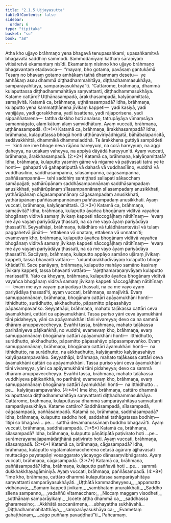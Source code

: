 ```yaml
---
title: "2.1.5 Ujjayasutta"
tableOfContents: false
sidebar:
  order: 6
type: "tipitaka"
basket: "su"
book: "a8"
---
```



<DynamicBreadcrumb />

<Division number="55" book="a8" bookNo="17" page="111">

<Paragraph number="582" book="a8">
Atha kho ujjayo brāhmaṇo yena bhagavā tenupasaṅkami; upasaṅkamitvā bhagavatā saddhiṃ sammodi. Sammodanīyaṃ kathaṃ sāraṇīyaṃ vītisāretvā ekamantaṃ nisīdi. Ekamantaṃ nisinno kho ujjayo brāhmaṇo bhagavantaṃ etadavoca—  “mayaṃ, bho gotama, pavāsaṃ gantukāmā. Tesaṃ no bhavaṃ gotamo amhākaṃ tathā dhammaṃ desetu—  ye amhākaṃ assu dhammā diṭṭhadhammahitāya, diṭṭhadhammasukhāya, samparāyahitāya, samparāyasukhāyā”ti.
</Paragraph>

<Paragraph number="583" book="a8">
“Cattārome, brāhmaṇa, dhammā kulaputtassa diṭṭhadhammahitāya saṃvattanti, diṭṭhadhammasukhāya. Katame cattāro? Uṭṭhānasampadā, ārakkhasampadā, kalyāṇamittatā, samajīvitā.
</Paragraph>

<Paragraph number="584" book="a8">
Katamā ca, brāhmaṇa, uṭṭhānasampadā? Idha, brāhmaṇa, kulaputto yena kammaṭṭhānena jīvikaṃ kappeti—  yadi kasiyā, yadi vaṇijjāya, yadi gorakkhena, yadi issattena, yadi rājaporisena, yadi sippaññatarena—  tattha dakkho hoti analaso, tatrupāyāya vīmaṃsāya samannāgato, alaṃ kātuṃ alaṃ saṃvidhātuṃ. Ayaṃ vuccati, brāhmaṇa, uṭṭhānasampadā. (1:*1*)
</Paragraph>

<Paragraph number="585" book="a8">
Katamā ca, brāhmaṇa, ārakkhasampadā? Idha, brāhmaṇa, kulaputtassa bhogā honti uṭṭhānavīriyādhigatā, bāhābalaparicitā, sedāvakkhittā, dhammikā dhammaladdhā. Te ārakkhena guttiyā sampādeti—  ‘kinti me ime bhoge neva rājāno hareyyuṃ, na corā hareyyuṃ, na aggi ḍaheyya, na udakaṃ vaheyya, na appiyā dāyādā hareyyun’ti. Ayaṃ vuccati, brāhmaṇa, ārakkhasampadā. (2:*2*)
</Paragraph>

<Paragraph number="586" book="a8">
Katamā ca, brāhmaṇa, kalyāṇamittatā? Idha, brāhmaṇa, kulaputto yasmiṃ gāme vā nigame vā paṭivasati tatra ye te honti—  gahapatī vā gahapatiputtā vā daharā vā vuddhasīlino, vuddhā vā vuddhasīlino, saddhāsampannā, sīlasampannā, cāgasampannā, paññāsampannā—  tehi saddhiṃ santiṭṭhati sallapati sākacchaṃ samāpajjati; yathārūpānaṃ saddhāsampannānaṃ saddhāsampadaṃ anusikkhati, yathārūpānaṃ sīlasampannānaṃ sīlasampadaṃ anusikkhati, yathārūpānaṃ cāgasampannānaṃ cāgasampadaṃ anusikkhati, yathārūpānaṃ paññāsampannānaṃ paññāsampadaṃ anusikkhati. Ayaṃ vuccati, brāhmaṇa, kalyāṇamittatā. (3:*3*)
</Paragraph>

<Paragraph number="587" book="a8">
Katamā ca, brāhmaṇa, samajīvitā? Idha, brāhmaṇa, kulaputto āyañca bhogānaṃ viditvā vayañca bhogānaṃ viditvā samaṃ jīvikaṃ kappeti nāccogāḷhaṃ nātihīnaṃ—  ‘evaṃ me āyo vayaṃ pariyādāya ṭhassati, na ca me vayo āyaṃ pariyādāya ṭhassatī’ti. Seyyathāpi, brāhmaṇa, tulādhāro vā tulādhārantevāsī vā tulaṃ paggahetvā jānāti—  ‘ettakena vā onataṃ, ettakena vā unnatan’ti; evamevaṃ kho, brāhmaṇa, kulaputto āyañca bhogānaṃ viditvā vayañca bhogānaṃ viditvā samaṃ jīvikaṃ kappeti nāccogāḷhaṃ nātihīnaṃ—  ‘evaṃ me āyo vayaṃ pariyādāya ṭhassati, na ca me vayo āyaṃ pariyādāya ṭhassatī’ti. Sacāyaṃ, brāhmaṇa, kulaputto appāyo samāno uḷāraṃ jīvikaṃ kappeti, tassa bhavanti vattāro—  ‘udumbarakhādīvāyaṃ kulaputto bhoge khādatī’ti. Sace panāyaṃ, brāhmaṇa, kulaputto mahāyo samāno kasiraṃ jīvikaṃ kappeti, tassa bhavanti vattāro—  ‘ajeṭṭhamaraṇaṃvāyaṃ kulaputto marissatī’ti. Yato ca khoyaṃ, brāhmaṇa, kulaputto āyañca bhogānaṃ viditvā vayañca bhogānaṃ viditvā samaṃ jīvikaṃ kappeti nāccogāḷhaṃ nātihīnaṃ—  ‘evaṃ me āyo vayaṃ pariyādāya ṭhassati, na ca me vayo āyaṃ pariyādāya ṭhassatī’ti, ayaṃ vuccati, brāhmaṇa, samajīvitā.
</Paragraph>

<Paragraph number="588" book="a8">
Evaṃ samuppannānaṃ, brāhmaṇa, bhogānaṃ cattāri apāyamukhāni honti—  itthidhutto, surādhutto, akkhadhutto, pāpamitto pāpasahāyo pāpasampavaṅko. Seyyathāpi, brāhmaṇa, mahato taḷākassa cattāri ceva āyamukhāni, cattāri ca apāyamukhāni. Tassa puriso yāni ceva āyamukhāni tāni pidaheyya, yāni ca apāyamukhāni tāni vivareyya; devo ca na sammā dhāraṃ anuppaveccheyya. Evañhi tassa, brāhmaṇa, mahato taḷākassa parihāniyeva pāṭikaṅkhā, no vuddhi; evamevaṃ kho, brāhmaṇa, evaṃ samuppannānaṃ bhogānaṃ cattāri apāyamukhāni honti—  itthidhutto, surādhutto, akkhadhutto, pāpamitto pāpasahāyo pāpasampavaṅko.
</Paragraph>

<Paragraph number="589" book="a8">
Evaṃ samuppannānaṃ, brāhmaṇa, bhogānaṃ cattāri āyamukhāni honti—  na itthidhutto, na surādhutto, na akkhadhutto, kalyāṇamitto kalyāṇasahāyo kalyāṇasampavaṅko. Seyyathāpi, brāhmaṇa, mahato taḷākassa cattāri ceva āyamukhāni cattāri ca apāyamukhāni. Tassa puriso yāni ceva āyamukhāni tāni vivareyya, yāni ca apāyamukhāni tāni pidaheyya; devo ca sammā dhāraṃ anuppaveccheyya. Evañhi tassa, brāhmaṇa, mahato taḷākassa vuddhiyeva pāṭikaṅkhā, no parihāni; evamevaṃ kho, brāhmaṇa, evaṃ samuppannānaṃ bhogānaṃ cattāri āyamukhāni honti—  na itthidhutto …pe…  kalyāṇasampavaṅko. (4:*4*)
</Paragraph>

<Paragraph number="590" book="a8">
Ime kho, brāhmaṇa, cattāro dhammā kulaputtassa diṭṭhadhammahitāya saṃvattanti diṭṭhadhammasukhāya.
</Paragraph>

<Paragraph number="591" book="a8">
Cattārome, brāhmaṇa, kulaputtassa dhammā samparāyahitāya saṃvattanti samparāyasukhāya. Katame cattāro? Saddhāsampadā, sīlasampadā, cāgasampadā, paññāsampadā. Katamā ca, brāhmaṇa, saddhāsampadā? Idha, brāhmaṇa, kulaputto saddho hoti, saddahati tathāgatassa bodhiṃ—  ‘itipi so bhagavā …pe…  satthā devamanussānaṃ buddho bhagavā’ti. Ayaṃ vuccati, brāhmaṇa, saddhāsampadā. (1:*5*)
</Paragraph>

<Paragraph number="592" book="a8">
Katamā ca, brāhmaṇa, sīlasampadā? Idha, brāhmaṇa, kulaputto pāṇātipātā paṭivirato hoti …pe…  surāmerayamajjapamādaṭṭhānā paṭivirato hoti. Ayaṃ vuccati, brāhmaṇa, sīlasampadā. (2:*6*)
</Paragraph>

<Paragraph number="593" book="a8">
Katamā ca, brāhmaṇa, cāgasampadā? Idha, brāhmaṇa, kulaputto vigatamalamaccherena cetasā agāraṃ ajjhāvasati muttacāgo payatapāṇi vosaggarato yācayogo dānasaṃvibhāgarato. Ayaṃ vuccati, brāhmaṇa, cāgasampadā. (3:*7*)
</Paragraph>

<Paragraph number="594" book="a8">
Katamā ca, brāhmaṇa, paññāsampadā? Idha, brāhmaṇa, kulaputto paññavā hoti …pe…  sammā dukkhakkhayagāminiyā. Ayaṃ vuccati, brāhmaṇa, paññāsampadā. (4:*8*)
</Paragraph>

<Paragraph number="595" book="a8">
“Ime kho, brāhmaṇa, cattāro dhammā kulaputtassa samparāyahitāya saṃvattanti samparāyasukhāyāti.
</Paragraph>

<Paragraph number="596" type="verses" book="a8">
_Uṭṭhātā kammadheyyesu,_  
_appamatto vidhānavā;_  
_Samaṃ kappeti jīvikaṃ,_  
_sambhataṃ anurakkhati._  

</Paragraph>

<Paragraph number="597" type="verses" book="a8">
_Saddho sīlena sampanno,_  
_vadaññū vītamaccharo;_  
_Niccaṃ maggaṃ visodheti,_  
_sotthānaṃ samparāyikaṃ._  

</Paragraph>

<Paragraph number="598" type="verses" book="a8">
_Iccete aṭṭha dhammā ca,_  
_saddhassa gharamesino;_  
_Akkhātā saccanāmena,_  
_ubhayattha sukhāvahā._  

</Paragraph>

<Paragraph number="599" type="verses" book="a8">
_Diṭṭhadhammahitatthāya,_  
_samparāyasukhāya ca;_  
_Evametaṃ gahaṭṭhānaṃ,_  
_cāgo puññaṃ pavaḍḍhatī”ti._  


</Paragraph>
</Division>

<Paragraph number="600" type="center" book="a8">
Pañcamaṃ.
</Paragraph>